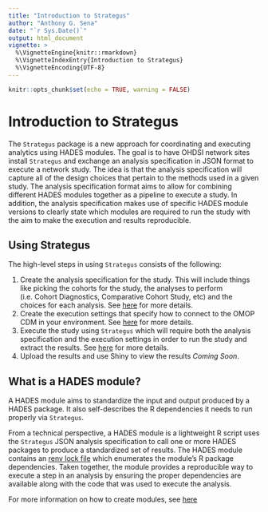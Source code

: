```yaml
---
title: "Introduction to Strategus"
author: "Anthony G. Sena"
date: "`r Sys.Date()`"
output: html_document
vignette: >
  %\VignetteEngine{knitr::rmarkdown}
  %\VignetteIndexEntry{Introduction to Strategus}
  %\VignetteEncoding{UTF-8}  
---
```


```r
knitr::opts_chunk$set(echo = TRUE, warning = FALSE)
```


# Introduction to Strategus

The `Strategus` package is a new approach for coordinating and executing analytics using HADES modules. The goal is to have OHDSI network sites install `Strategus` and exchange an analysis specification in JSON format to execute a network study. The idea is that the analysis specification will capture all of the design choices that pertain to the methods used in a given study. The analysis specification format aims to allow for combining different HADES modules together as a pipeline to execute a study. In addition, the analysis specification makes use of specific HADES module versions to clearly state which modules are required to run the study with the aim to make the execution and results reproducible. 

## Using Strategus

The high-level steps in using `Strategus` consists of the following:

1. Create the analysis specification for the study. This will include things like picking the cohorts for the study, the analyses to perform (i.e. Cohort Diagnostics, Comparative Cohort Study, etc) and the choices for each analysis. See [here](CreatingAnalysisSpecification.html) for more details.
2. Create the execution settings that specify how to connect to the OMOP CDM in your environment. See [here](CreateExecutionSettings.html) for more details.
3. Execute the study using `Strategus` which will require both the analysis specification and the execution settings in order to run the study and extract the results. See [here](ExecuteStrategus.html) for more details.
4. Upload the results and use Shiny to view the results _Coming Soon_.

## What is a HADES module?

A HADES module aims to standardize the input and output produced by a HADES package. It also self-describes the R dependencies it needs to run properly via `Strategus`.

From a technical perspective, a HADES module is a lightweight R script uses the `Strategus` JSON analysis specification to call one or more HADES packages to produce a standardized set of results. The HADES module contains an [renv lock file](https://github.com/rstudio/renv) which enumerates the module's R package dependencies. Taken together, the module provides a reproducible way to execute a step in an analysis by ensuring the proper dependencies are available along with the code that was used to execute the analysis.

For more information on how to create modules, see [here](CreatingModules.html)
